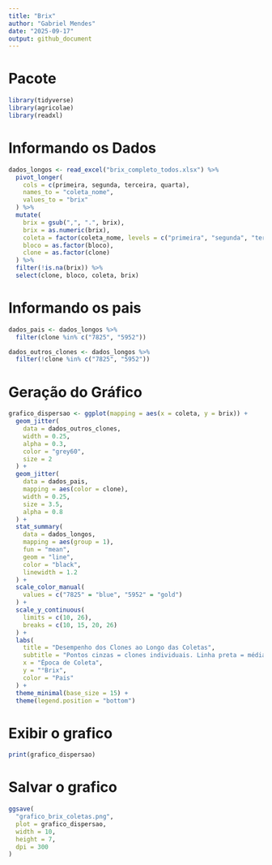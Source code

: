```yaml
---
title: "Brix"
author: "Gabriel Mendes"
date: "2025-09-17"
output: github_document
---
```


# Pacote

```r
library(tidyverse)
library(agricolae)
library(readxl)
```


# Informando os Dados
```r
dados_longos <- read_excel("brix_completo_todos.xlsx") %>%
  pivot_longer(
    cols = c(primeira, segunda, terceira, quarta),
    names_to = "coleta_nome",
    values_to = "brix"
  ) %>%
  mutate(
    brix = gsub(",", ".", brix),
    brix = as.numeric(brix),
    coleta = factor(coleta_nome, levels = c("primeira", "segunda", "terceira", "quarta")),
    bloco = as.factor(bloco),
    clone = as.factor(clone)
  ) %>%
  filter(!is.na(brix)) %>%
  select(clone, bloco, coleta, brix)
```

# Informando os pais

```r
dados_pais <- dados_longos %>%
  filter(clone %in% c("7825", "5952"))

dados_outros_clones <- dados_longos %>%
  filter(!clone %in% c("7825", "5952"))
```

# Geração do Gráfico

```r
grafico_dispersao <- ggplot(mapping = aes(x = coleta, y = brix)) +
  geom_jitter(
    data = dados_outros_clones,
    width = 0.25,
    alpha = 0.3,
    color = "grey60",
    size = 2
  ) +
  geom_jitter(
    data = dados_pais,
    mapping = aes(color = clone),
    width = 0.25,
    size = 3.5,
    alpha = 0.8
  ) +
  stat_summary(
    data = dados_longos,
    mapping = aes(group = 1),
    fun = "mean",
    geom = "line",
    color = "black",
    linewidth = 1.2
  ) +
  scale_color_manual(
    values = c("7825" = "blue", "5952" = "gold")
  ) +
  scale_y_continuous(
    limits = c(10, 26),
    breaks = c(10, 15, 20, 26)
  ) +
  labs(
    title = "Desempenho dos Clones ao Longo das Coletas",
    subtitle = "Pontos cinzas = clones individuais. Linha preta = média geral.",
    x = "Época de Coleta",
    y = "°Brix",
    color = "Pais"
  ) +
  theme_minimal(base_size = 15) +
  theme(legend.position = "bottom")
```

# Exibir o grafico

```r
print(grafico_dispersao)
```

# Salvar o grafico

```r
ggsave(
  "grafico_brix_coletas.png",
  plot = grafico_dispersao,
  width = 10,
  height = 7,
  dpi = 300
)
```

